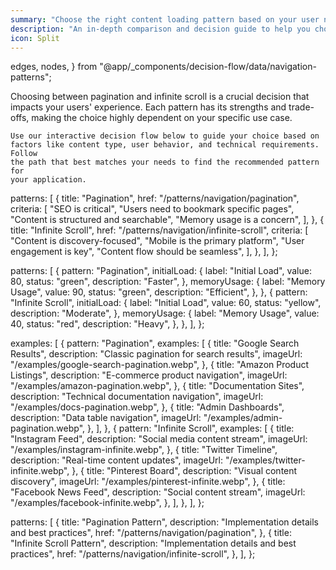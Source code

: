 ```yaml
---
summary: "Choose the right content loading pattern based on your user needs and content type"
description: "An in-depth comparison and decision guide to help you choose between pagination and infinite scroll patterns based on factors like content type, user behavior, and technical requirements."
icon: Split
---
```


  edges,
  nodes,
} from "@app/_components/decision-flow/data/navigation-patterns";

<div>
  <ComparisonHero
    title="Pagination vs Infinite Scroll"
    description="Choose the right content loading pattern based on your user needs and content type"
  />

  <div className="prose dark:prose-invert mb-10 space-y-4">
    Choosing between pagination and infinite scroll is a crucial decision that
    impacts your users' experience. Each pattern has its strengths and
    trade-offs, making the choice highly dependent on your specific use case.

    Use our interactive decision flow below to guide your choice based on
    factors like content type, user behavior, and technical requirements. Follow
    the path that best matches your needs to find the recommended pattern for
    your application.

  </div>

  <DecisionFlowSection nodes={nodes} edges={edges} />
  <ComparisonGrid patterns={comparisonData.patterns} />
  <PerformanceMetrics patterns={performanceData.patterns} />
  <ExamplesGrid examples={examplesData.examples} />
  <PatternNextSteps patterns={nextStepsData.patterns} />
</div>

  patterns: [
    {
      title: "Pagination",
      href: "/patterns/navigation/pagination",
      criteria: [
        "SEO is critical",
        "Users need to bookmark specific pages",
        "Content is structured and searchable",
        "Memory usage is a concern",
      ],
    },
    {
      title: "Infinite Scroll",
      href: "/patterns/navigation/infinite-scroll",
      criteria: [
        "Content is discovery-focused",
        "Mobile is the primary platform",
        "User engagement is key",
        "Content flow should be seamless",
      ],
    },
  ],
};

  patterns: [
    {
      pattern: "Pagination",
      initialLoad: {
        label: "Initial Load",
        value: 80,
        status: "green",
        description: "Faster",
      },
      memoryUsage: {
        label: "Memory Usage",
        value: 90,
        status: "green",
        description: "Efficient",
      },
    },
    {
      pattern: "Infinite Scroll",
      initialLoad: {
        label: "Initial Load",
        value: 60,
        status: "yellow",
        description: "Moderate",
      },
      memoryUsage: {
        label: "Memory Usage",
        value: 40,
        status: "red",
        description: "Heavy",
      },
    },
  ],
};

  examples: [
    {
      pattern: "Pagination",
      examples: [
        {
          title: "Google Search Results",
          description: "Classic pagination for search results",
          imageUrl: "/examples/google-search-pagination.webp",
        },
        {
          title: "Amazon Product Listings",
          description: "E-commerce product navigation",
          imageUrl: "/examples/amazon-pagination.webp",
        },
        {
          title: "Documentation Sites",
          description: "Technical documentation navigation",
          imageUrl: "/examples/docs-pagination.webp",
        },
        {
          title: "Admin Dashboards",
          description: "Data table navigation",
          imageUrl: "/examples/admin-pagination.webp",
        },
      ],
    },
    {
      pattern: "Infinite Scroll",
      examples: [
        {
          title: "Instagram Feed",
          description: "Social media content stream",
          imageUrl: "/examples/instagram-infinite.webp",
        },
        {
          title: "Twitter Timeline",
          description: "Real-time content updates",
          imageUrl: "/examples/twitter-infinite.webp",
        },
        {
          title: "Pinterest Board",
          description: "Visual content discovery",
          imageUrl: "/examples/pinterest-infinite.webp",
        },
        {
          title: "Facebook News Feed",
          description: "Social content stream",
          imageUrl: "/examples/facebook-infinite.webp",
        },
      ],
    },
  ],
};

  patterns: [
    {
      title: "Pagination Pattern",
      description: "Implementation details and best practices",
      href: "/patterns/navigation/pagination",
    },
    {
      title: "Infinite Scroll Pattern",
      description: "Implementation details and best practices",
      href: "/patterns/navigation/infinite-scroll",
    },
  ],
};
